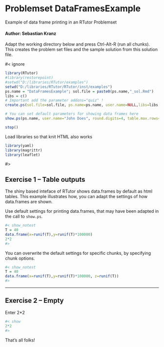 # Problemset DataFramesExample

Example of data frame printing in an RTutor Problemset

#### Author:  Sebastian Kranz

Adapt the working directory below and press Ctrl-Alt-R (run all chunks). This creates the problem set files and the sample solution from this solution file.

#< ignore
```r
library(RTutor)
#library(restorepoint)
#setwd("D:/libraries/RTutor/examples")
setwd("D:/libraries/RTutor/RTutor/inst/examples")
ps.name = "DataFramesExample"; sol.file = paste0(ps.name,"_sol.Rmd")
libs = c() 
# Important add the parameter addons="quiz" !
create.ps(sol.file=sol.file, ps.name=ps.name, user.name=NULL,libs=libs, stop.when.finished=FALSE)

# You can set default parameters for showing data frames here
show.ps(ps.name, user.name="John Does", round.digits=4, table.max.rows=20)

stop()
```

Load libraries so that knit HTML also works
```r
library(yaml)
library(magrittr)
library(leaflet)
```

#>


## Exercise 1 -- Table outputs

The shiny based inteface of RTutor shows data.frames by default as html tables. This example illustrates how, you can adapt the settings of how data.frames are shown.

Use default settings for printing data.frames, that may have been adapted in the call to `show.ps`.
```r
#< show_notest
T = 40
data.frame(x=runif(T),y=runif(T)*100000)
2*2
#>
```

You can overwrite the default settings for specific chunks, by specifying chunk options.
```r
#< show_notest
T = 40
data.frame(x=runif(T),y=runif(T)*100000, z=runif(T))
#>
```

---

## Exercise 2 -- Empty


Enter 2*2
```r
#< show
2*2
#>
```

That's all folks!
